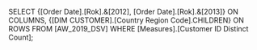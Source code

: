 SELECT {[Order Date].[Rok].&[2012], [Order Date].[Rok].&[2013]} ON COLUMNS,
	{[DIM CUSTOMER].[Country Region Code].CHILDREN} ON ROWS
	FROM [AW_2019_DSV]
	WHERE [Measures].[Customer ID Distinct Count];